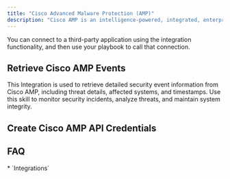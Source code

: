 ```yaml
---
title: "Cisco Advanced Malware Protection (AMP)"
description: "Cisco AMP is an intelligence-powered, integrated, enterprise-class advanced malware analysis and protection solution."
---
```


You can connect to a third-party application using the integration functionality, and then use your playbook to call that connection.

## Retrieve Cisco AMP Events

This Integration is used to retrieve detailed security event information from Cisco AMP, including threat details, affected systems, and timestamps. Use this skill to monitor security incidents, analyze threats, and maintain system integrity.

## Create Cisco AMP API Credentials



## FAQ

<Accordion title="What else than Integrations?">
  * `Integrations`
</Accordion>
